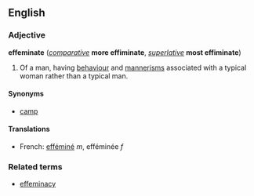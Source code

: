 ==English==
===Adjective===
'''effeminate''' (''[[comparative]]'' '''more effiminate''', ''[[superlative]]'' '''most effiminate''')

#Of a man, having [[behaviour]] and [[mannerism]]s associated with a typical woman rather than a typical man.

====Synonyms====
*[[camp]]

====Translations====
*French: [[efféminé]] ''m'', efféminée ''f''

===Related terms===
*[[effeminacy]]